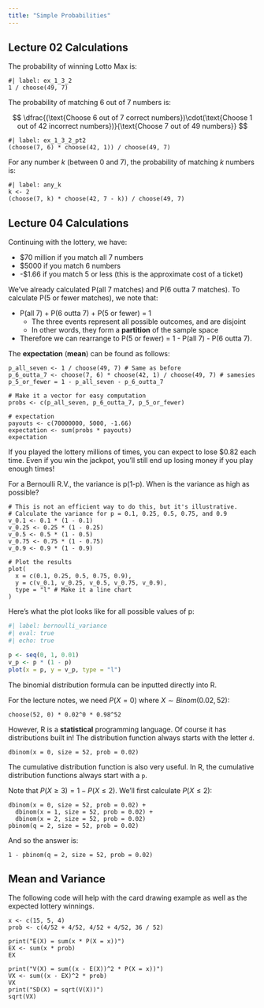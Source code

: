 ```yaml
---
title: "Simple Probabilities"
---
```


## Lecture 02 Calculations

The probability of winning Lotto Max is:

```webr-r
#| label: ex_1_3_2
1 / choose(49, 7)
```

The probability of matching 6 out of 7 numbers is:

$$
\dfrac{(\text{Choose 6 out of 7 correct numbers})\cdot(\text{Choose 1 out of 42 incorrect numbers})}{\text{Choose 7 out of 49 numbers}}
$$

```webr-r
#| label: ex_1_3_2_pt2
(choose(7, 6) * choose(42, 1)) / choose(49, 7)
```

For any number $k$ (between 0 and 7), the probability of matching $k$ numbers is:

```webr-r
#| label: any_k
k <- 2
(choose(7, k) * choose(42, 7 - k)) / choose(49, 7)
```


## Lecture 04 Calculations

Continuing with the lottery, we have: 

- $70 million if you match all 7 numbers
- $5000 if you match 6 numbers
- -$1.66 if you match 5 or less (this is the approximate cost of a ticket)

We've already calculated P(all 7 matches) and P(6 outta 7 matches). To calculate P(5 or fewer matches), we note that:

- P(all 7) + P(6 outta 7) + P(5 or fewer) = 1 
  - The three events represent all possible outcomes, and are disjoint
  - In other words, they form a **partition** of the sample space
- Therefore we can rearrange to P(5 or fewer) = 1 - P(all 7) - P(6 outta 7).

The **expectation** (**mean**) can be found as follows:

```webr-r
p_all_seven <- 1 / choose(49, 7) # Same as before
p_6_outta_7 <- choose(7, 6) * choose(42, 1) / choose(49, 7) # samesies
p_5_or_fewer = 1 - p_all_seven - p_6_outta_7 

# Make it a vector for easy computation
probs <- c(p_all_seven, p_6_outta_7, p_5_or_fewer)

# expectation
payouts <- c(70000000, 5000, -1.66)
expectation <- sum(probs * payouts)
expectation
```

If you played the lottery millions of times, you can expect to lose \$0.82 each time. Even if you win the jackpot, you'll still end up losing money if you play enough times!


For a Bernoulli R.V., the variance is p(1-p). When is the variance as high as possible?

```webr-r
# This is not an efficient way to do this, but it's illustrative.
# Calculate the variance for p = 0.1, 0.25, 0.5, 0.75, and 0.9
v_0.1 <- 0.1 * (1 - 0.1)
v_0.25 <- 0.25 * (1 - 0.25)
v_0.5 <- 0.5 * (1 - 0.5)
v_0.75 <- 0.75 * (1 - 0.75)
v_0.9 <- 0.9 * (1 - 0.9)

# Plot the results
plot(
  x = c(0.1, 0.25, 0.5, 0.75, 0.9),
  y = c(v_0.1, v_0.25, v_0.5, v_0.75, v_0.9),
  type = "l" # Make it a line chart
)
```

Here's what the plot looks like for all possible values of p:

```r
#| label: bernoulli_variance
#| eval: true
#| echo: true

p <- seq(0, 1, 0.01)
v_p <- p * (1 - p)
plot(x = p, y = v_p, type = "l")
```


The binomial distribution formula can be inputted directly into R.

For the lecture notes, we need $P(X = 0)$ where $X \sim Binom(0.02, 52)$:

```webr-r
choose(52, 0) * 0.02^0 * 0.98^52
```

However, R is a **statistical** programming language. Of course it has distributions built in! The distribution function always starts with the letter `d`.

```webr-r
dbinom(x = 0, size = 52, prob = 0.02)
```

The cumulative distribution function is also very useful. In R, the cumulative distribution functions always start with a `p`.

Note that $P(X \ge 3) = 1 - P(X \le 2)$. We'll first calculate $P(X \le 2)$:

```webr-r
dbinom(x = 0, size = 52, prob = 0.02) +
  dbinom(x = 1, size = 52, prob = 0.02) + 
  dbinom(x = 2, size = 52, prob = 0.02)
pbinom(q = 2, size = 52, prob = 0.02)
```

And so the answer is:

```webr-r
1 - pbinom(q = 2, size = 52, prob = 0.02)
```


## Mean and Variance

The following code will help with the card drawing example as well as the expected lottery winnings.

```webr-r
x <- c(15, 5, 4)
prob <- c(4/52 + 4/52, 4/52 + 4/52, 36 / 52)

print("E(X) = sum(x * P(X = x))")
EX <- sum(x * prob)
EX

print("V(X) = sum((x - E(X))^2 * P(X = x))")
VX <- sum((x - EX)^2 * prob)
VX
print("SD(X) = sqrt(V(X))")
sqrt(VX)
```


